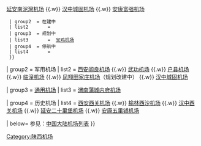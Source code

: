 {{Navbox
| name = 陕西机场
| title = 陕西机场
| state  = collapsed

| group1 = 民用机场
| list1 =
  {{Navbox subgroup
  | group1  = 运营中
  | list1       =  [[西安咸阳国际机场]] {{.w}} [[榆林榆阳机场]] {{.w}} [[延安南泥灣机场]] {{.w}} [[汉中城固机场]] {{.w}} [[安康富强机场]] 
  | group2  = 在建中
  | list2       =  
  | group3  = 规划中
  | list3       =  [[宝鸡机场]]
  | group4  = 停航中
  | list4       =   
  }}

| group2 = 军用机场
| list2 = [[西安阎良机场]] {{.w}} [[武功机场]] {{.w}} [[户县机场]] {{.w}} [[临潼机场]] {{.w}} [[凤翔田家庄机场]]（规划改建中） {{.w}} [[汉中城固机场]]

| group3 = [[通用机场]]
| list3 = [[渭南蒲城内府机场]]

| group4 = 历史机场
| list4 = [[西安西关机场]] {{.w}} [[榆林西沙机场]] {{.w}} [[汉中西关机场]] {{.w}} [[延安二十里堡机场]] {{.w}} [[安康五里铺机场]]

| below= 参见：[[中国大陆机场列表]]
}}
<includeonly>[[Category:陕西机场]]</includeonly>